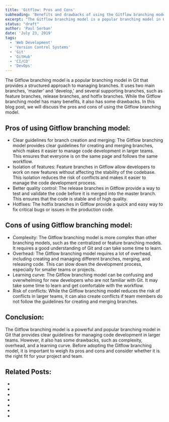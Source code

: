 ```yaml
---
title: 'Gitflow: Pros and Cons'
subheading: 'Benefits and drawbacks of using the Gitflow branching model'
excerpt: "The Gitflow branching model is a popular branching model in Git that provides a structured approach to managing branches. It uses two main branches, 'master' and 'develop,' and several supporting branches, such as feature branches, release branches, and hotfix branches. While the Gitflow branching model has many benefits, it also has some drawbacks. In this blog post, we will discuss the pros and cons of using the Gitflow branching model."
status: "draft"
author: 'Paul Serban'
date: 'July 23, 2019'
tags:
  - 'Web Development'
  - 'Version Control Systems'
  - 'Git'
  - 'GitHub'
  - 'CI/CD'
  - 'DevOps'
---
```


The Gitflow branching model is a popular branching model in Git that provides a structured approach to managing branches. It uses two main branches, 'master' and 'develop,' and several supporting branches, such as feature branches, release branches, and hotfix branches. While the Gitflow branching model has many benefits, it also has some drawbacks. In this blog post, we will discuss the pros and cons of using the Gitflow branching model.

## Pros of using Gitflow branching model:

- Clear guidelines for branch creation and merging: The Gitflow branching model provides clear guidelines for creating and merging branches, which makes it easier to manage code development in larger teams. This ensures that everyone is on the same page and follows the same workflow.
- Isolation of features: Feature branches in Gitflow allow developers to work on new features without affecting the stability of the codebase. This isolation reduces the risk of conflicts and makes it easier to manage the code development process.
- Better quality control: The release branches in Gitflow provide a way to test and validate the code before it is merged into the master branch. This ensures that the code is stable and of high quality.
- Hotfixes: The hotfix branches in Gitflow provide a quick and easy way to fix critical bugs or issues in the production code.

## Cons of using Gitflow branching model:

- Complexity: The Gitflow branching model is more complex than other branching models, such as the centralized or feature branching models. It requires a good understanding of Git and can take some time to learn.
- Overhead: The Gitflow branching model requires a lot of overhead, including creating and managing different branches, merging, and releasing code. This can slow down the development process, especially for smaller teams or projects.
- Learning curve: The Gitflow branching model can be confusing and overwhelming for new developers who are not familiar with Git. It may take some time to learn and get comfortable with the workflow.
- Risk of conflicts: While the Gitflow branching model reduces the risk of conflicts in larger teams, it can also create conflicts if team members do not follow the guidelines for creating and merging branches.

## Conclusion:

The Gitflow branching model is a powerful and popular branching model in Git that provides clear guidelines for managing code development in larger teams. However, it also has some drawbacks, such as complexity, overhead, and a learning curve. Before adopting the Gitflow branching model, it is important to weigh its pros and cons and consider whether it is the right fit for your project and team.

## Related Posts:
- <Link href="/blog/posts/git-an-introduction" label={`Git: An Introduction`} isInternal={true} />
- <Link href="/blog/posts/git-basic-concepts" label={`Git: Basic Concepts`} isInternal={true} />
- <Link href="/blog/posts/git-essentials-commands-for-effecient-version-control" label={`Git: Mastering Git: Essential Commands for Efficient Version Control`} isInternal={true} />
- <Link href="/blog/posts/understanding-git-branching-models-a-guide-for-developers" label={`Understanding Git Branching Models: A Guide for Developers`} isInternal={true} />
- <Link href="/blog/posts/git-flow-a-powerful-branching-model-for-collaborative-development" label={`Git Flow: A Powerful Branching Model for Collaborative Development`} isInternal={true} />
- <Link href="/blog/posts/git-branches-cloning-merging" label={`Git: Cloning, Branches and Merging`} isInternal={true} />
- <Link href="/blog/posts/git-branching-strategies-patterns-paaractices-and-collaboration-workflows" label={`A Comprehensive Guide to Git Branching Strategies and Collaboration Workflows`} isInternal={true} />